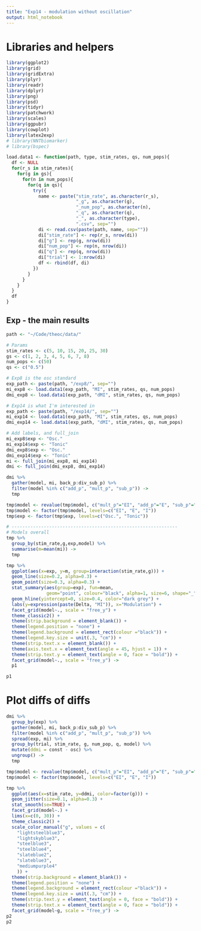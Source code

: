 ```yaml
---
title: "Exp14 - modulation without oscillation"
output: html_notebook
---
```


# Libraries and helpers
```r
library(ggplot2)
library(grid)
library(gridExtra)
library(plyr)
library(readr)
library(dplyr)
library(png)
library(psd)
library(tidyr)
library(patchwork)
library(scales)
library(ggpubr)
library(cowplot)
library(latex2exp)
# library(NNTbiomarker)
# library(bspec)

load.data1 <- function(path, type, stim_rates, qs, num_pops){
  df <- NULL
  for(r_s in stim_rates){
    for(g in gs){
      for(n in num_pops){
        for(q in qs){
          try({
            name <- paste("stim_rate", as.character(r_s), 
                          "_g", as.character(g),
                          "_num_pop", as.character(n),
                          "_q", as.character(q),
                          "_", as.character(type), 
                          ".csv", sep="")
            di <- read.csv(paste(path, name, sep=""))
            di["stim_rate"] <- rep(r_s, nrow(di))
            di["g"] <- rep(g, nrow(di))
            di["num_pop"] <- rep(n, nrow(di))
            di["q"] <- rep(q, nrow(di))
            di["trial"] <- 1:nrow(di)
            df <- rbind(df, di)  
          })  
        }
      }
    }
  }
  df
}
```


## Exp - the main results 
```r
path <- "~/Code/theoc/data/"

# Params
stim_rates <- c(5, 10, 15, 20, 25, 30)
gs <- c(1, 2, 3, 4, 5, 6, 7, 8)
num_pops <- c(50)
qs <- c("0.5")

# Exp8 is the osc standard
exp_path <- paste(path, "/exp8/", sep="")
mi_exp8 <- load.data1(exp_path, "MI", stim_rates, qs, num_pops)
dmi_exp8 <- load.data1(exp_path, "dMI", stim_rates, qs, num_pops)

# Exp14 is what I'm interested in
exp_path <- paste(path, "/exp14/", sep="")
mi_exp14 <- load.data1(exp_path, "MI", stim_rates, qs, num_pops)
dmi_exp14 <- load.data1(exp_path, "dMI", stim_rates, qs, num_pops)

# Add labels, and full_join
mi_exp8$exp <- "Osc."
mi_exp14$exp <- "Tonic"
dmi_exp8$exp <- "Osc."
dmi_exp14$exp <- "Tonic"
mi <- full_join(mi_exp8, mi_exp14)
dmi <- full_join(dmi_exp8, dmi_exp14)
```

```r
dmi %>% 
  gather(model, mi, back_p:div_sub_p) %>% 
  filter(model %in% c("add_p", "mult_p", "sub_p")) -> 
  tmp

tmp$model <- revalue(tmp$model, c("mult_p"="EI", "add_p"="E", "sub_p"="I")) 
tmp$model <- factor(tmp$model, levels=c("EI", "E", "I"))
tmp$exp <- factor(tmp$exp, levels=c("Osc.", "Tonic"))

# --------------------------------------------------------------
# Models overall
tmp %>% 
  group_by(stim_rate,g,exp,model) %>% 
  summarise(m=mean(mi)) ->
  tmp

tmp %>% 
  ggplot(aes(x=exp, y=m, group=interaction(stim_rate,g))) +
  geom_line(size=0.2, alpha=0.3) +
  geom_point(size=0.3, alpha=0.3) +
  stat_summary(aes(group=exp), fun=mean, 
               geom="point", colour="black", alpha=1, size=6, shape="_") +
  geom_hline(yintercept=0, size=0.4, color="dark grey") + 
  labs(y=expression(paste(Delta, "MI")), x="Modulation") +
  facet_grid(model~., scale = "free_y") +
  theme_classic2() +
  theme(strip.background = element_blank()) +
  theme(legend.position = "none") +
  theme(legend.background = element_rect(colour ="black")) +
  theme(legend.key.size = unit(.3, "cm")) +
  theme(strip.text.x = element_blank()) +
  theme(axis.text.x = element_text(angle = 45, hjust = 1)) +
  theme(strip.text.y = element_text(angle = 0, face = "bold")) +
  facet_grid(model~., scale = "free_y") ->
  p1

p1
```

# Plot diffs of diffs

```r
dmi %>% 
  group_by(exp) %>% 
  gather(model, mi, back_p:div_sub_p) %>% 
  filter(model %in% c("add_p", "mult_p", "sub_p")) %>% 
  spread(exp, mi) %>% 
  group_by(trial, stim_rate, g, num_pop, q, model) %>% 
  mutate(ddmi = const - osc) %>% 
  ungroup() ->
  tmp

tmp$model <- revalue(tmp$model, c("mult_p"="EI", "add_p"="E", "sub_p"="I"))
tmp$model <- factor(tmp$model, levels=c("EI", "E", "I"))

tmp %>% 
  ggplot(aes(x=stim_rate, y=ddmi, color=factor(g))) +
  geom_jitter(size=0.1, alpha=0.3) +
  stat_smooth(se=TRUE) +
  facet_grid(model~.) +
  lims(x=c(0, 30)) +
  theme_classic2() + 
  scale_color_manual("g", values = c(
    "lightsteelblue3",
    "lightskyblue3",
    "steelblue3",
    "steelblue4",
    "slateblue2", 
    "slateblue3",
    "mediumpurple4"
    )) +
  theme(strip.background = element_blank()) +
  theme(legend.position = "none") +
  theme(legend.background = element_rect(colour ="black")) +
  theme(legend.key.size = unit(.3, "cm")) +
  theme(strip.text.y = element_text(angle = 0, face = "bold")) +
  theme(strip.text.x = element_text(angle = 0, face = "bold")) +
  facet_grid(model~g, scale = "free_y") ->
p2
p2
```
